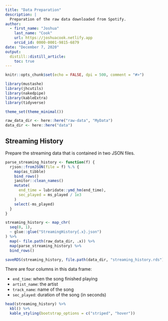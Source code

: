 ```yaml
---
title: "Data Preparation"
description: |
  Preparation of the raw data downloaded from Spotify.
author:
  - first_name: "Joshua"
    last_name: "Cook"
    url: https://joshuacook.netlify.app
    orcid_id: 0000-0001-9815-6879
date: "December 7, 2020"
output:
  distill::distill_article:
    toc: true
---
```


```r
knitr::opts_chunk$set(echo = FALSE, dpi = 500, comment = "#>")

library(mustashe)
library(jhcutils)
library(nakedpipe)
library(kableExtra)
library(tidyverse)

theme_set(theme_minimal())

raw_data_dir <- here::here("raw-data", "MyData")
data_dir <- here::here("data")
```

## Streaming History

Prepare the streaming data that is contained in two JSON files.

```r
parse_streaming_history <- function(f) {
  rjson::fromJSON(file = f) %.% {
    map(as_tibble)
    bind_rows()
    janitor::clean_names()
    mutate(
      end_time = lubridate::ymd_hm(end_time),
      sec_played = ms_played / 1e3
    )
    select(-ms_played)
  }
}

streaming_history <- map_chr(
  seq(0, 1),
  ~ glue::glue("StreamingHistory{.x}.json")
) %>%
  map(~ file.path(raw_data_dir, .x)) %>%
  map(parse_streaming_history) %>%
  bind_rows()

saveRDS(streaming_history, file.path(data_dir, "streaming_history.rds"))
```

There are four columns in this data frame:

- `end_time`: when the song finished playing
- `artist_name`: the artist
- `track_name`: name of the song
- `sec_played`: duration of the song (in seconds)

```r
head(streaming_history) %>%
  kbl() %>%
  kable_styling(bootstrap_options = c("striped", "hover"))
```
